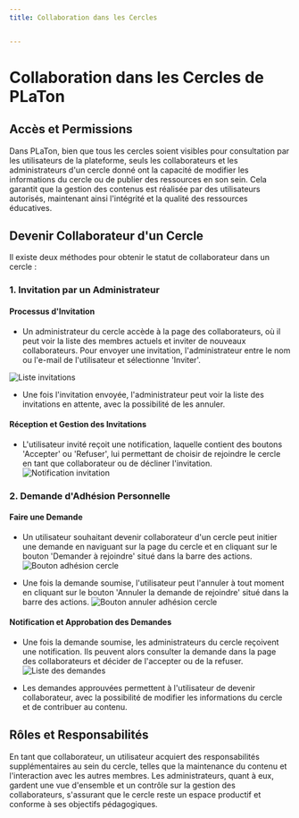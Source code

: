 ```yaml
---
title: Collaboration dans les Cercles


---
```


# Collaboration dans les Cercles de PLaTon

## Accès et Permissions

Dans PLaTon, bien que tous les cercles soient visibles pour consultation par les utilisateurs de la plateforme,
seuls les collaborateurs et les administrateurs d'un cercle donné ont la capacité de modifier les informations du cercle ou de publier des ressources en son sein.
Cela garantit que la gestion des contenus est réalisée par des utilisateurs autorisés, maintenant ainsi l'intégrité et la qualité des ressources éducatives.

## Devenir Collaborateur d'un Cercle

Il existe deux méthodes pour obtenir le statut de collaborateur dans un cercle :

### 1. Invitation par un Administrateur

#### Processus d'Invitation


- Un administrateur du cercle accède à la page des collaborateurs, où il peut voir la liste des membres actuels et inviter de nouveaux collaborateurs.
Pour envoyer une invitation, l'administrateur entre le nom ou l'e-mail de l'utilisateur et sélectionne 'Inviter'.

![Liste invitations](../../public/screens/resources/members/invitation-table.png)
- Une fois l'invitation envoyée, l'administrateur peut voir la liste des invitations en attente, avec la possibilité de les annuler.

#### Réception et Gestion des Invitations

- L'utilisateur invité reçoit une notification, laquelle contient des boutons 'Accepter' ou 'Refuser', lui permettant de choisir de rejoindre le cercle en tant que collaborateur ou de décliner l'invitation.
![Notification invitation](../../public/screens/resources/members/invitation-notification.png)

### 2. Demande d'Adhésion Personnelle

#### Faire une Demande

- Un utilisateur souhaitant devenir collaborateur d'un cercle peut initier une demande en naviguant sur la page du cercle et en cliquant sur le bouton 'Demander à rejoindre' situé dans la barre des actions.
![Bouton  adhésion cercle](../../public/screens/resources/members/join-button.png)

- Une fois la demande soumise, l'utilisateur peut l'annuler à tout moment en cliquant sur le bouton 'Annuler la demande de rejoindre' situé dans la barre des actions.
![Bouton annuler adhésion cercle](../../public/screens/resources/members/cancel-join-button.png)

#### Notification et Approbation des Demandes

- Une fois la demande soumise, les administrateurs du cercle reçoivent une notification. Ils peuvent alors consulter la demande dans la page des collaborateurs et décider de l'accepter ou de la refuser.
![Liste des demandes](../../public/screens/resources/members/join-table.png)

- Les demandes approuvées permettent à l'utilisateur de devenir collaborateur, avec la possibilité de modifier les informations du cercle et de contribuer au contenu.

## Rôles et Responsabilités

En tant que collaborateur, un utilisateur acquiert des responsabilités supplémentaires au sein du cercle, telles que la maintenance du contenu et l'interaction avec les autres membres.
Les administrateurs, quant à eux, gardent une vue d'ensemble et un contrôle sur la gestion des collaborateurs, s'assurant que le cercle reste un espace productif et conforme à ses objectifs pédagogiques.

